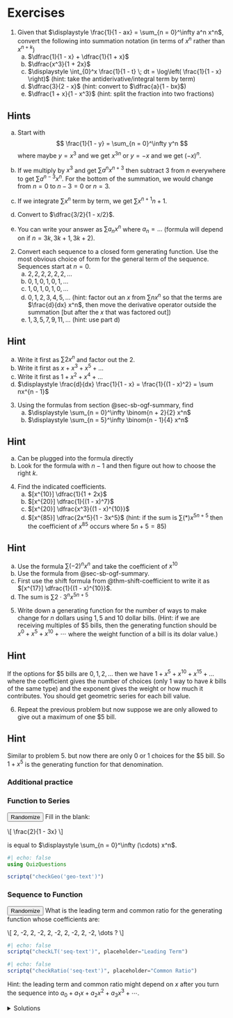 <script src="/js/ogf.js"></script>
<script>
    function fillRandomGeo(id, max_a, max_r) {
        let elt = document.getElementById(id);
        const a = randsigned(max_a);
        const r = randsigned(max_r);
        elt.setAttribute("a", a);
        elt.setAttribute("r", r);
        elt.innerText = "\\[" + geo(a, r) + "\\]";
        MathJax.typeset();
    }
    function checkGeo(geo_id) {
        return (input) => {
            const elt = document.getElementById(geo_id);
            const a = elt.getAttribute("a");
            const r = elt.getAttribute("r");
            return geoRE(a, r).test(input);
        }
    }
    function fillRandomSeq(id, max_a, max_an, max_r, max_rn) {
        let elt = document.getElementById(id);
        const [a, an, r, rn] = [ randsigned(max_a), randint(0, max_an), randsigned(max_r), randint(1, max_rn)];
        elt.setAttribute("a", a);
        elt.setAttribute("an", an);
        elt.setAttribute("r", r);
        elt.setAttribute("rn", rn);
        elt.innerText = "\\[" + seq(a, an, r, rn) + "\\dots \\]";
        MathJax.typeset();
    }
    function checkLT(seq_id) {
        return (input) => {
            const elt = document.getElementById(seq_id);
            const a = elt.getAttribute("a");
            const an = elt.getAttribute("an");
            return monomialRE(a, an).test(input);
        }
    }
    function checkRatio(seq_id) {
        return (input) => {
            const elt = document.getElementById(seq_id);
            const r = elt.getAttribute("r");
            const rn = elt.getAttribute("rn");
            return monomialRE(r, rn).test(input);
        }
    }
</script>

# Exercises

1. Given that $\displaystyle \frac{1}{1 - ax} = \sum_{n = 0}^\infty a^n x^n$, convert the following into summation notation (in terms of $x^n$ rather than $x^{n + k}$)
    a) $\dfrac{1}{1 - x} + \dfrac{1}{1 + x}$
    b) $\dfrac{x^3}{1 + 2x}$
    c) $\displaystyle \int_{0}^x \frac{1}{1 - t} \; dt = \log\left( \frac{1}{1 - x} \right)$
    (hint: take the antiderivative/integral term by term)
    d) $\dfrac{3}{2 - x}$
    (hint: convert to $\dfrac{a}{1 - bx}$)
    e) $\dfrac{1 + x}{1 - x^3}$
    (hint: split the fraction into two fractions)

::: {.callout-tip collapse="true"}
## Hints
a) Start with
$$
\frac{1}{1 - y} = \sum_{n = 0}^\infty y^n
$$
where maybe $y = x^3$ and we get $x^{3n}$ or $y = -x$ and we get $(-x)^n$.

b) If we multiply by $x^3$ and get $\sum a^n x^{n + 3}$ then subtract $3$ from $n$ everywhere to get $\sum a^{n - 3} x^n$. For the bottom of the summation, we would change from $n = 0$ to $n - 3 = 0$ or $n = 3$.

c) If we integrate $\sum x^n$ term by term, we get $\sum x^{n + 1}{n + 1}$.

d) Convert to $\dfrac{3/2}{1 - x/2}$.

e) You can write your answer as $\sum a_n x^n$ where $a_n = \dots$ (formula will depend on if $n = 3k, 3k + 1, 3k + 2$).
:::

2. Convert each sequence to a closed form generating function. Use the most obvious choice of form for the general term of the sequence. Sequences start at $n = 0$.
    a) $2, 2, 2, 2, 2, 2, \dots$
    b) $0, 1, 0, 1, 0, 1, \dots$
    c) $1, 0, 1, 0, 1, 0, \dots$
    d) $0, 1, 2, 3, 4, 5, \dots$ (hint: factor out an $x$ from $\sum nx^n$ so that the terms are $\frac{d}{dx} x^n$, then move the derivative operator outside the summation [but after the $x$ that was factored out])
    e) $1, 3, 5, 7, 9, 11, \dots$ (hint: use part d)

::: {.callout-tip collapse="true"}
## Hint
a) Write it first as $\sum 2x^n$ and factor out the $2$.
b) Write it first as $x + x^3 + x^5 + \dots$
c) Write it first as $1 + x^2 + x^4 + \dots$
d) $\displaystyle \frac{d}{dx} \frac{1}{1 - x} = \frac{1}{(1 - x)^2} = \sum nx^{n - 1}$
:::

3. Using the formulas from section @sec-sb-ogf-summary, find
    a) $\displaystyle \sum_{n = 0}^\infty \binom{n + 2}{2} x^n$
    b) $\displaystyle \sum_{n = 5}^\infty \binom{n - 1}{4} x^n$

::: {.callout-tip collapse="true"}
## Hint
a) Can be plugged into the formula directly
b) Look for the formula with $n - 1$ and then figure out how to choose the right $k$.
:::

4. Find the indicated coefficients.
    a) $[x^{10}] \dfrac{1}{1 + 2x}$
    b) $[x^{20}] \dfrac{1}{(1 - x)^7}$
    c) $[x^{20}] \dfrac{x^3}{(1 - x)^{10}}$
    d) $[x^{85}] \dfrac{2x^5}{1 - 3x^5}$
    (hint: if the sum is $\sum (*) x^{5n + 5}$ then the coefficient of $x^{85}$ occurs where $5n + 5 = 85$)

::: {.callout-tip collapse="true"}
## Hint
a) Use the formula $\sum (-2)^n x^n$ and take the coefficient of $x^{10}$
b) Use the formula from @sec-sb-ogf-summary.
c) First use the shift formula from @thm-shift-coefficient to write it as $[x^{17}] \dfrac{1}{(1 - x)^{10}}$.
d) The sum is $\sum 2 \cdot 3^n x^{5n + 5}$
:::

5. Write down a generating function for the number of ways to make change for $n$ dollars using $1, 5$ and $10$ dollar bills. (Hint: if we are receiving multiples of $\$5$ bills, then the generating function should be $x^0 + x^5 + x^{10} + \cdots$ where the weight function of a bill is its dolar value.)

::: {.callout-tip collapse="true"}
## Hint
If the options for $5 bills are $0, 1, 2, \dots$ then we have $1 + x^5 + x^{10} + x^{15} + \dots$ where the coefficient gives the number of choices (only 1 way to have $k$ bills of the same type) and the exponent gives the weight or how much it contributes.
You should get geometric series for each bill value.
:::

6. Repeat the previous problem but now suppose we are only allowed to give out a maximum of one $\$5$ bill.

::: {.callout-tip collapse="true"}
## Hint
Similar to problem 5. but now there are only $0$ or $1$ choices for the $5 bill. So $1 + x^5$ is the generating function for that denomination.
:::

::: {.content-visible when-format=html}
### Additional practice {.unnumbered}

::: panel-tabset

### Function to Series

<input type="button" id="geo-randomize" value="Randomize" onclick="fillRandomGeo('geo-text', 6, 6)">
Fill in the blank:
<p id="geo-text" a="2" r="3">\\[ \\frac{2}{1 - 3x} \\]</p>
is equal to $\displaystyle \sum_{n = 0}^\infty (\cdots) x^n$.

```julia
#| echo: false
using QuizQuestions

scriptq("checkGeo('geo-text')")
```

### Sequence to Function

<input type="button" id="seq-randomize" value="Randomize" onclick="fillRandomSeq('seq-text', 6, 3, 6, 3)">
What is the leading term and common ratio for the generating function whose coefficients are:
<p id="seq-text" a="2" r="-1" an="0" rn="1">\\[ 2, -2, 2, -2, 2, -2, 2, -2, 2, -2, \\dots ? \\]</p>

::: {layout-ncol=2 .quiz-question-side-by-side}
```julia
#| echo: false
scriptq("checkLT('seq-text')", placeholder="Leading Term")
```
```julia
#| echo: false
scriptq("checkRatio('seq-text')", placeholder="Common Ratio")
```
:::

Hint: the leading term and common ratio might depend on $x$ after you turn the sequence into $a_0 + a_1x + a_2x^2 + a_3x^3 + \cdots$.
:::
:::

<details>
<summary>Solutions</summary>
1.
    a) $\displaystyle \sum_{n = 0}^\infty ((-1)^n + 1) x^n$
    b) $\displaystyle \sum_{n = 3}^\infty (-2)^{n  - 3}x^n$
    c) $\displaystyle \sum_{n = 1}^\infty \frac{x^n}{n}$
    d) $\displaystyle \sum_{n = 0}^\infty \frac{3}{2^{n + 1}} x^n$
    e) $\displaystyle \sum_{n = 0}^\infty a_n x^n$ where $a_n = 0$ if $n = 3k + 2$ and $a_n = 1$ otherwise (so the sequence $1, 1, 0, 1, 1, 0, 1, 1, 0, \dots$).
2.
    a) $\dfrac2{1 - x}$
    b) $\dfrac{x}{1 - x^2}$
    c) $\dfrac{1}{1 - x^2}$
    d) $\dfrac{x}{(1 - x)^2}$
    e) $\displaystyle \sum (2n + 1) x^n = 2\sum n x^n + \sum x^n = \frac{2}{(1 - x)^2} + \frac{1}{1 - x}$.
3.
    a) $\dfrac{1}{(1 - x)^3}$
    b) $\dfrac{x^5}{(1 - x)^5}$
4.
    a) $(-2)^{10}$
    b) $\dbinom{26}{6}$
    c) $\dbinom{26}{9}$
    d) $2 \cdot 3^{16}$
5. $\dfrac1{(1 - x)(1 - x^5)(1 - x^{10})}$
6. $\dfrac{1 + x^5}{(1 - x)(1 - x^{10})}$
</details>
